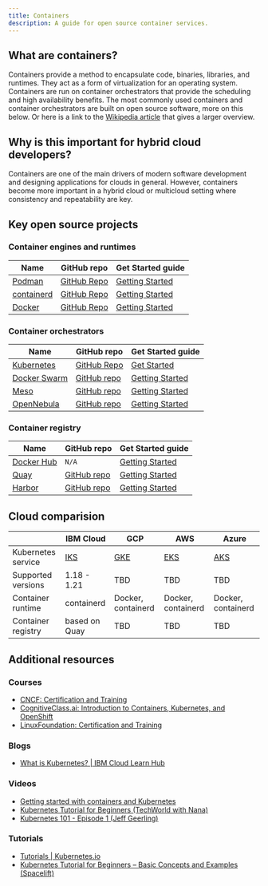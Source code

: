 ```yaml
---
title: Containers
description: A guide for open source container services.
---
```


## What are containers?

Containers provide a method to encapsulate code, binaries, libraries, and runtimes. They act as a form of virtualization for an operating system. 
Containers are run on container orchestrators that provide the scheduling and high availability benefits. The most commonly used containers 
and container orchestrators are built on open source software, more on this below. Or here is a link to the [Wikipedia article](https://en.wikipedia.org/wiki/OS-level_virtualization)
that gives a larger overview.

## Why is this important for hybrid cloud developers?

Containers are one of the main drivers of modern software development and designing applications for clouds in general. However, containers 
become more important in a hybrid cloud or multicloud setting where consistency and repeatability are key.

## Key open source projects

### Container engines and runtimes

| Name | GitHub repo | Get Started guide |
| - | - | - |
| [Podman](https://podman.io/) | [GitHub Repo](https://github.com/containers/podman) | [Getting Started](https://podman.io/getting-started/) |
| [containerd](https://containerd.io/) | [GitHub Repo](https://github.com/containerd/containerd) | [Getting Started](https://containerd.io/docs/getting-started/) |
| [Docker](https://docs.docker.com/) | [GitHub Repo](https://github.com/docker/engine) | [Getting Started](https://docs.docker.com/get-started/) |

### Container orchestrators

| Name | GitHub repo | Get Started guide |
| - | - | - |
| [Kubernetes](https://kubernetes.io) | [GitHub Repo](https://github.com/kubernetes/kubernetes) | [Get Started](https://kubernetes.io/docs/tutorials/kubernetes-basics/) |
| [Docker Swarm](https://docs.docker.com/engine/swarm/) | [GitHub repo](https://github.com/docker/swarmkit) | [Getting Started](https://docs.docker.com/engine/swarm/swarm-tutorial/)|
| [Meso](http://mesos.apache.org) | [GitHub repo](https://github.com/apache/mesos) | [Getting Started](https://docs.docker.com/engine/swarm/swarm-tutorial/) |
| [OpenNebula](https://opennebula.io) | [GitHub repo](https://github.com/OpenNebula/one) | [Getting Started](https://opennebula.io/firecracker) |

### Container registry

| Name | GitHub repo | Get Started guide |
| - | - | - |
| [Docker Hub](https://hub.docker.com)| `N/A` | [Getting Started](https://docs.docker.com/docker-hub/) |
| [Quay](https://www.projectquay.io/) | [GitHub repo](https://github.com/quay/quay) | [Getting Started](https://docs.quay.io/solution/getting-started.html) |
| [Harbor](https://goharbor.io/)| [GitHub repo](https://github.com/goharbor/harbor) | [Getting Started](https://goharbor.io/docs/2.3.0/install-config) |

## Cloud comparision

|  | IBM Cloud | GCP | AWS | Azure |
| - | - | - | - | - |
| Kubernetes service | [IKS](https://cloud.ibm.com/kubernetes/catalog/create) | [GKE](https://cloud.google.com/kubernetes-engine) | [EKS](https://aws.amazon.com/eks/) | [AKS](https://azure.microsoft.com/en-us/services/kubernetes-service/) |
| Supported versions | 1.18 - 1.21 | TBD | TBD | TBD |
| Container runtime | containerd | Docker, containerd | Docker, containerd | Docker, containerd |
| Container registry | based on Quay | TBD | TBD | TBD |

## Additional resources

### Courses

* [CNCF: Certification and Training](https://www.cncf.io/certification/training)
* [CognitiveClass.ai: Introduction to Containers, Kubernetes, and OpenShift](https://cognitiveclass.ai/courses/kubernetes-course)
* [LinuxFoundation: Certification and Training](https://training.linuxfoundation.org/full-catalog/?_sft_topic_area=cloud-containers)

### Blogs

* [What is Kubernetes? | IBM Cloud Learn Hub](https://www.ibm.com/cloud/learn/kubernetes)

### Videos

* [Getting started with containers and Kubernetes](https://youtu.be/zsE9cU6yd4Y)
* [Kubernetes Tutorial for Beginners (TechWorld with Nana)](https://youtu.be/X48VuDVv0do)
* [Kubernetes 101 - Episode 1 (Jeff Geerling)](https://youtu.be/IcslsH7OoYo)

### Tutorials

* [Tutorials | Kubernetes.io](https://kubernetes.io/docs/tutorials/)
* [Kubernetes Tutorial for Beginners – Basic Concepts and Examples (Spacelift)](https://spacelift.io/blog/kubernetes-tutorial)
